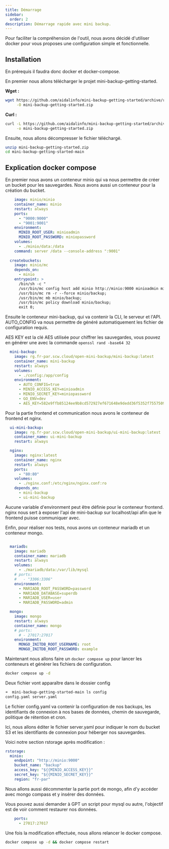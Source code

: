 ```yaml
---
title: Démarrage
sidebar:
  order: 2
description: Démarrage rapide avec mini backup.
---
```


Pour faciliter la compréhension de l'outil, nous avons décidé d'utiliser docker pour vous proposes une configuration simple et fonctionnelle.

## Installation

En prérequis il faudra donc docker et docker-compose.

En premier nous allons télécharger le projet mini-backup-getting-started.

**Wget :**
```bash
wget https://github.com/aidalinfo/mini-backup-getting-started/archive/refs/heads/main.zip \
     -O mini-backup-getting-started.zip
```

**Curl :**
```bash
curl -L https://github.com/aidalinfo/mini-backup-getting-started/archive/refs/heads/main.zip \
     -o mini-backup-getting-started.zip
```

Ensuite, nous allons décompresser le fichier téléchargé.

```bash
unzip mini-backup-getting-started.zip
cd mini-backup-getting-started-main
```

## Explication docker compose

En premier nous avons un conteneur minio qui va nous permettre de créer un bucket pour les sauvegardes.
Nous avons aussi un conteneur pour la création du bucket.

```yaml
    image: minio/minio
    container_name: minio
    restart: always
    ports:
      - "9000:9000"
      - "9001:9001"
    environment:
      MINIO_ROOT_USER: minioadmin
      MINIO_ROOT_PASSWORD: miniopassword
    volumes:
      - ./minio/data:/data
    command: server /data --console-address ":9001"
    
  createbuckets:
    image: minio/mc
    depends_on:
      - minio
    entrypoint: >
      /bin/sh -c "
      /usr/bin/mc config host add minio http://minio:9000 minioadmin miniopassword;
      /usr/bin/mc rm -r --force minio/backup;
      /usr/bin/mc mb minio/backup;
      /usr/bin/mc policy download minio/backup;
      exit 0;
```

Ensuite le conteneur mini-backup, qui va contenir la CLI, le serveur et l'API.
AUTO_CONFIG va nous permettre de généré automatiquement les fichier de configuration requis.

AES KEY est la clé AES utilisée pour chiffrer les sauvegardes, vous pouvez en générer une avec la commande ```openssl rand -base64 32```

```yaml
  mini-backup:
    image: rg.fr-par.scw.cloud/open-mini-backup/mini-backup:latest
    container_name: mini-backup
    restart: always
    volumes:
      - ./config:/app/config
    environment:
      - AUTO_CONFIG=true
      - MINIO_ACCESS_KEY=minioadmin
      - MINIO_SECRET_KEY=miniopassword
      - GO_ENV=dev
      - AES_KEY=582e9ffb85124ee9b8cd572927ef671648e9dedd36f5352f755750930a2248d6
```

Pour la partie frontend et communication nous avons le conteneur de frontend et nginx.

```yaml
  ui-mini-backup:
    image: rg.fr-par.scw.cloud/open-mini-backup/ui-mini-backup:latest
    container_name: ui-mini-backup
    restart: always

  nginx:
    image: nginx:latest
    container_name: nginx
    restart: always
    ports:
      - "80:80"
    volumes:
      - ./nginx.conf:/etc/nginx/nginx.conf:ro
    depends_on:
      - mini-backup
      - ui-mini-backup
```
<Aside type="caution" title="Communication">
    Aucune variable d'environment peut être définie pour le conteneur frontend.
    nginx nous sert à exposer l'api de mini-backup sur localhost/api afin que le frontend puisse communiquer avec.
</Aside>

Enfin, pour réaliser nos tests, nous avons un conteneur mariadb et un conteneur mongo.

```yaml

  mariadb:
    image: mariadb
    container_name: mariadb
    restart: always
    volumes:
      - ./mariadb/data:/var/lib/mysql
    # ports:
    #   - "3306:3306"
    environment:
      - MARIADB_ROOT_PASSWORD=password
      - MARIADB_DATABASE=superdb
      - MARIADB_USER=user
      - MARIADB_PASSWORD=admin

  mongo:
    image: mongo
    restart: always
    container_name: mongo
    # ports:
      # - 27017:27017
    environment:
      MONGO_INITDB_ROOT_USERNAME: root
      MONGO_INITDB_ROOT_PASSWORD: example
```

Maintenant nous allons faire un ```docker compose up``` pour lancer les conteneurs et générer les fichiers de configuration.

```bash
docker compose up -d
```

Deux fichier vont apparaître dans le dossier config

```bash
➜  mini-backup-getting-started-main ls config
config.yaml server.yaml
```

Le fichier config.yaml va contenir la configuration de nos backups, les identifiants de connexion à nos bases de données, chemin de sauvegarde, politique de rétention et cron.

Ici, nous allons éditer le fichier server.yaml pour indiquer le nom du bucket S3 et les identifiants de connexion pour héberger nos sauvegardes.

Voici notre section rstorage après modification :

```yaml
rstorage:
  minio:
    endpoint: "http://minio:9000"
    bucket_name: "backup"
    access_key: "${{MINIO_ACCESS_KEY}}"
    secret_key: "${{MINIO_SECRET_KEY}}"
    region: "fr-par"
```

Nous allons aussi décommenter la partie port de mongo, afin d'y accéder avec mongo compass et y insérer des données.

<Aside>Vous pouvez aussi demander à GPT un script pour mysql ou autre, l'objectif est de voir comment restaurer nos données.</Aside>

```yaml
    ports:
      - 27017:27017
```

Une fois la modification effectuée, nous allons relancer le docker compose.

```bash
docker compose up -d && docker compose restart
```

